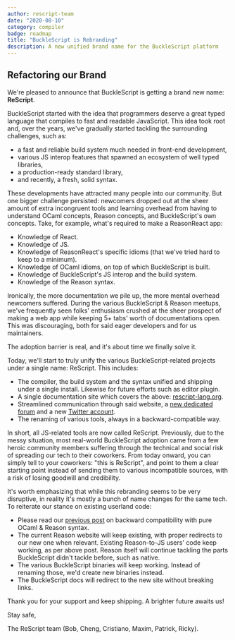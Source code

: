 ```yaml
---
author: rescript-team
date: "2020-08-10"
category: compiler
badge: roadmap
title: "BuckleScript is Rebranding"
description: A new unified brand name for the BuckleScript platform
---
```


## Refactoring our Brand

We're pleased to announce that BuckleScript is getting a brand new name: **ReScript**.

BuckleScript started with the idea that programmers deserve a great typed language that compiles to fast and readable JavaScript. This idea took root and, over the years, we've gradually started tackling the surrounding challenges, such as:
- a fast and reliable build system much needed in front-end development, 
- various JS interop features that spawned an ecosystem of well typed libraries,
- a production-ready standard library,
- and recently, a fresh, solid syntax.

These developments have attracted many people into our community. But one bigger challenge persisted: newcomers dropped out at the sheer amount of extra incongruent tools and learning overhead from having to understand OCaml concepts, Reason concepts, and BuckleScript's own concepts. Take, for example, what's required to make a ReasonReact app:
- Knowledge of React.
- Knowledge of JS.
- Knowledge of ReasonReact's specific idioms (that we've tried hard to keep to a minimum).
- Knowledge of OCaml idioms, on top of which BuckleScript is built.
- Knowledge of BuckleScript's JS interop and the build system.
- Knowledge of the Reason syntax.

Ironically, the more documentation we pile up, the more mental overhead newcomers suffered. During the various BuckleScript & Reason meetups, we've frequently seen folks' enthusiasm crushed at the sheer prospect of making a web app while keeping 5+ tabs' worth of documentations open. This was discouraging, both for said eager developers and for us maintainers. 

The adoption barrier is real, and it's about time we finally solve it.

Today, we'll start to truly unify the various BuckleScript-related projects under a single name: ReScript. This includes:
- The compiler, the build system and the syntax unified and shipping under a single install. Likewise for future efforts such as editor plugin.
- A single documentation site which covers the above: [rescript-lang.org](https://rescript-lang.org).
- Streamlined communication through said website, a [new dedicated forum](https://forum.rescript-lang.org) and a new [Twitter account](http://twitter.com/rescriptlang).
- The renaming of various tools, always in a backward-compatible way.

In short, all JS-related tools are now called ReScript. Previously, due to the messy situation, most real-world BuckleScript adoption came from a few heroic community members suffering through the technical and social risk of spreading our tech to their coworkers. From today onward, you can simply tell to your coworkers: "this is ReScript", and point to them a clear starting point instead of sending them to various incompatible sources, with a risk of losing goodwill and credibility.

It's worth emphasizing that while this rebranding seems to be very disruptive, in reality it's mostly a bunch of name changes for the same tech. To reiterate our stance on existing userland code:
- Please read our [previous post](https://reasonml.org/blog/a-note-on-bucklescripts-future-commitments) on backward compatibility with pure OCaml & Reason syntax.
- The current Reason website will keep existing, with proper redirects to our new one when relevant. Existing Reason-to-JS users' code keep working, as per above post. Reason itself will continue tackling the parts BuckleScript didn't tackle before, such as native.
- The various BuckleScript binaries will keep working. Instead of renaming those, we'd create new binaries instead.
- The BuckleScript docs will redirect to the new site without breaking links.

Thank you for your support and keep shipping. A brighter future awaits us!

Stay safe,

The ReScript team (Bob, Cheng, Cristiano, Maxim, Patrick, Ricky).
